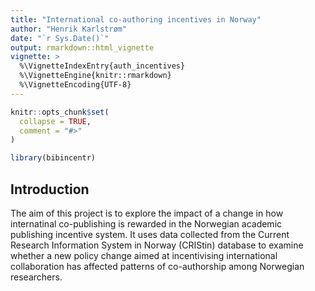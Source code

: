 ```yaml
---
title: "International co-authoring incentives in Norway"
author: "Henrik Karlstrøm"
date: "`r Sys.Date()`"
output: rmarkdown::html_vignette
vignette: >
  %\VignetteIndexEntry{auth_incentives}
  %\VignetteEngine{knitr::rmarkdown}
  %\VignetteEncoding{UTF-8}
---
```


```r
knitr::opts_chunk$set(
  collapse = TRUE,
  comment = "#>"
)
```

```r
library(bibincentr)
```

## Introduction

The aim of this project is to explore the impact of a change in how internatinal co-publishing is rewarded in the Norwegian academic publishing incentive system. It uses data collected from the Current Research Information System in Norway (CRIStin) database to examine whether a new policy change aimed at incentivising international collaboration has affected patterns of co-authorship among Norwegian researchers.

